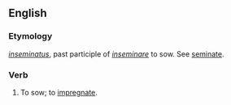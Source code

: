 ==English==

===Etymology===
{{L.}} ''[[inseminatus]]'', past participle of ''[[inseminare]]'' to sow.  See [[seminate]].

===Verb===
{{en-infl-reg-other-e|inseminat|e}}
# To sow; to [[impregnate]].